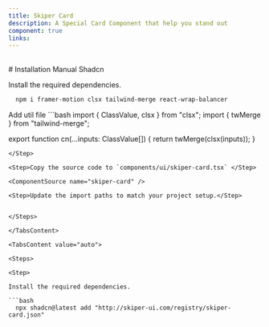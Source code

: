 ```yaml
---
title: Skiper Card
description: A Special Card Component that help you stand out
component: true
links:
---
```


<ComponentPreview
  name="skiper-card-demo"
  className="[&_.preview>[data-orientation=vertical]]:sm:max-w-[70%]"
  description="All variations"
/>

<br/>
# Installation

<Tabs defaultValue="manual">

<TabsList>
  <TabsTrigger value="manual">Manual</TabsTrigger>
  <TabsTrigger value="auto">Shadcn</TabsTrigger>
</TabsList>

<TabsContent value="manual">

<Steps>

<Step>

Install the required dependencies.

```bash
  npm i framer-motion clsx tailwind-merge react-wrap-balancer
```

</Step>

<Step>
Add util file
```bash
import { ClassValue, clsx } from "clsx";
import { twMerge } from "tailwind-merge";
 
export function cn(...inputs: ClassValue[]) {
  return twMerge(clsx(inputs));
}
```
</Step>

<Step>Copy the source code to `components/ui/skiper-card.tsx` </Step>

<ComponentSource name="skiper-card" />

<Step>Update the import paths to match your project setup.</Step>


</Steps>

</TabsContent>

<TabsContent value="auto">

<Steps>

<Step>

Install the required dependencies.

```bash
  npx shadcn@latest add "http://skiper-ui.com/registry/skiper-card.json"
```

</Step>


</Steps>

</TabsContent>

</Tabs>
